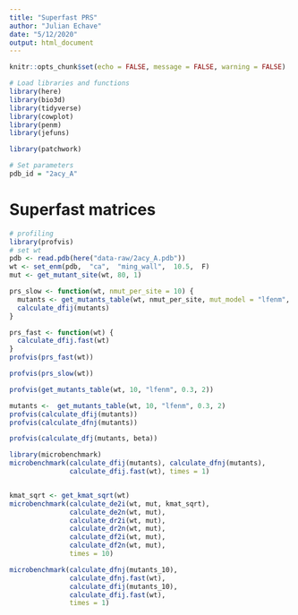 ```yaml
---
title: "Superfast PRS"
author: "Julian Echave"
date: "5/12/2020"
output: html_document
---
```


```r
knitr::opts_chunk$set(echo = FALSE, message = FALSE, warning = FALSE)
```


```r
# Load libraries and functions
library(here)
library(bio3d)
library(tidyverse)
library(cowplot)
library(penm)
library(jefuns)

library(patchwork)
```

```r
# Set parameters
pdb_id = "2acy_A"
```


# Superfast matrices

```r
# profiling
library(profvis)
# set wt
pdb <- read.pdb(here("data-raw/2acy_A.pdb"))
wt <- set_enm(pdb,  "ca",  "ming_wall",  10.5,  F)
mut <- get_mutant_site(wt, 80, 1)

prs_slow <- function(wt, nmut_per_site = 10) {
  mutants <- get_mutants_table(wt, nmut_per_site, mut_model = "lfenm", mut_dl_sigma = 0.3, mut_sd_min = 2)
  calculate_dfij(mutants)
}

prs_fast <- function(wt) {
  calculate_dfij.fast(wt)
}
profvis(prs_fast(wt))

profvis(prs_slow(wt))

profvis(get_mutants_table(wt, 10, "lfenm", 0.3, 2))

mutants <-  get_mutants_table(wt, 10, "lfenm", 0.3, 2)
profvis(calculate_dfij(mutants))
profvis(calculate_dfnj(mutants))

profvis(calculate_dfj(mutants, beta))
```

```r
library(microbenchmark)
microbenchmark(calculate_dfij(mutants), calculate_dfnj(mutants),
               calculate_dfij.fast(wt), times = 1)



```

```r
kmat_sqrt <- get_kmat_sqrt(wt)
microbenchmark(calculate_de2i(wt, mut, kmat_sqrt),
               calculate_de2n(wt, mut),
               calculate_dr2i(wt, mut),
               calculate_dr2n(wt, mut),
               calculate_df2i(wt, mut),
               calculate_df2n(wt, mut),
               times = 10)
```
```r
microbenchmark(calculate_dfnj(mutants_10),
               calculate_dfnj.fast(wt),
               calculate_dfij(mutants_10),
               calculate_dfij.fast(wt),
               times = 1)

```

